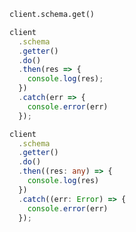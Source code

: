 
<Tabs groupId="languages">
<TabItem value="py" label="Python">

```python
client.schema.get()
```

</TabItem>
<TabItem value="js" label="JavaScript">

```js
client
  .schema
  .getter()
  .do()
  .then(res => {
    console.log(res);
  })
  .catch(err => {
    console.error(err)
  });
```

</TabItem>
<TabItem value="ts" label="TypeScript">

```ts
client
  .schema
  .getter()
  .do()
  .then((res: any) => {
    console.log(res)
  })
  .catch((err: Error) => {
    console.error(err)
  });
```

</TabItem>
</Tabs>
